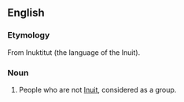 ==English==

===Etymology===
From Inuktitut (the language of the Inuit).

===Noun===
{{en-plural noun}}

# People who are not [[Inuit]], considered as a group.